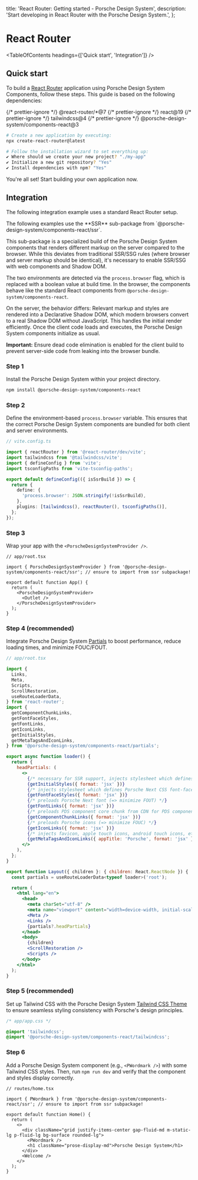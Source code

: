 
  title: 'React Router: Getting started - Porsche Design System',
  description: 'Start developing in React Router with the Porsche Design System.',
};

# React Router

<TableOfContents headings={['Quick start', 'Integration']} />

## Quick start

To build a [React Router](https://reactrouter.com/start/framework/installation) application using Porsche Design System
Components, follow these steps. This guide is based on the following dependencies:

<div className="flex flex-wrap gap-static-sm my-fluid-sm">
  {/* prettier-ignore */}
  <PTag compact={true} color="notification-info-soft">@react-router/*@7</PTag>
  {/* prettier-ignore */}
  <PTag compact={true} color="notification-info-soft">react@19</PTag>
  {/* prettier-ignore */}
  <PTag compact={true} color="notification-info-soft">tailwindcss@4</PTag>
  {/* prettier-ignore */}
  <PTag compact={true} color="notification-info-soft">@porsche-design-system/components-react@3</PTag>
</div>

```bash
# Create a new application by executing:
npx create-react-router@latest

# Follow the installation wizard to set everything up:
✔ Where should we create your new project? "./my-app"
✔ Initialize a new git repository? "Yes"
✔ Install dependencies with npm? "Yes"
```

You're all set! Start building your own application now.

## Integration

The following integration example uses a standard React Router setup.

<Notification heading="Attention" headingTag="h3" state="warning">
  The following examples use the **SSR** sub-package from `@porsche-design-system/components-react/ssr`.

This sub-package is a specialized build of the Porsche Design System components that renders different markup on the
server compared to the browser. While this deviates from traditional SSR/SSG rules (where browser and server markup
should be identical), it's necessary to enable SSR/SSG with web components and Shadow DOM.

The two environments are detected via the `process.browser` flag, which is replaced with a boolean value at build time.
In the browser, the components behave like the standard React components from `@porsche-design-system/components-react`.

On the server, the behavior differs: Relevant markup and styles are rendered into a Declarative Shadow DOM, which modern
browsers convert to a real Shadow DOM without JavaScript. This handles the initial render efficiently. Once the client
code loads and executes, the Porsche Design System components initialize as usual.

**Important:** Ensure dead code elimination is enabled for the client build to prevent server-side code from leaking
into the browser bundle.

</Notification>

### Step 1

Install the Porsche Design System within your project directory.

```bash
npm install @porsche-design-system/components-react
```

### Step 2

Define the environment-based `process.browser` variable. This ensures that the correct Porsche Design System components
are bundled for both client and server environments.

```typescript
// vite.config.ts

import { reactRouter } from '@react-router/dev/vite';
import tailwindcss from '@tailwindcss/vite';
import { defineConfig } from 'vite';
import tsconfigPaths from 'vite-tsconfig-paths';

export default defineConfig(({ isSsrBuild }) => {
  return {
    define: {
      'process.browser': JSON.stringify(!isSsrBuild),
    },
    plugins: [tailwindcss(), reactRouter(), tsconfigPaths()],
  };
});
```

### Step 3

Wrap your app with the `<PorscheDesignSystemProvider />`.

```tsx
// app/root.tsx

import { PorscheDesignSystemProvider } from '@porsche-design-system/components-react/ssr'; // ensure to import from ssr subpackage!

export default function App() {
  return (
    <PorscheDesignSystemProvider>
      <Outlet />
    </PorscheDesignSystemProvider>
  );
}
```

### Step 4 (recommended)

Integrate Porsche Design System [Partials](/partials/introduction) to boost performance, reduce loading times, and
minimize FOUC/FOUT.

```jsx
// app/root.tsx

import {
  Links,
  Meta,
  Scripts,
  ScrollRestoration,
  useRouteLoaderData,
} from 'react-router';
import {
  getComponentChunkLinks,
  getFontFaceStyles,
  getFontLinks,
  getIconLinks,
  getInitialStyles,
  getMetaTagsAndIconLinks,
} from '@porsche-design-system/components-react/partials';

export async function loader() {
  return {
    headPartials: (
      <>
        {/* necessary for SSR support, injects stylesheet which defines visibility of pre-hydrated PDS components */}
        {getInitialStyles({ format: 'jsx' })}
        {/* injects stylesheet which defines Porsche Next CSS font-face definition (=> minimize FOUT) */}
        {getFontFaceStyles({ format: 'jsx' })}
        {/* preloads Porsche Next font (=> minimize FOUT) */}
        {getFontLinks({ format: 'jsx' })}
        {/* preloads PDS component core chunk from CDN for PDS component hydration (=> improve loading performance) */}
        {getComponentChunkLinks({ format: 'jsx' })}
        {/* preloads Porsche icons (=> minimize FOUC) */}
        {getIconLinks({ format: 'jsx' })}
        {/* injects favicon, apple touch icons, android touch icons, etc. */}
        {getMetaTagsAndIconLinks({ appTitle: 'Porsche', format: 'jsx' })}
      </>
    ),
  };
}

export function Layout({ children }: { children: React.ReactNode }) {
  const partials = useRouteLoaderData<typeof loader>('root');

  return (
    <html lang="en">
      <head>
        <meta charSet="utf-8" />
        <meta name="viewport" content="width=device-width, initial-scale=1" />
        <Meta />
        <Links />
        {partials?.headPartials}
      </head>
      <body>
        {children}
        <ScrollRestoration />
        <Scripts />
      </body>
    </html>
  );
}
```

### Step 5 (recommended)

Set up Tailwind CSS with the Porsche Design System [Tailwind CSS Theme](/tailwindcss/introduction) to ensure seamless
styling consistency with Porsche's design principles.

```css
/* app/app.css */

@import 'tailwindcss';
@import '@porsche-design-system/components-react/tailwindcss';
```

### Step 6

Add a Porsche Design System component (e.g., `<PWordmark />`) with some Tailwind CSS styles. Then, run `npm run dev` and
verify that the component and styles display correctly.

```tsx
// routes/home.tsx

import { PWordmark } from '@porsche-design-system/components-react/ssr'; // ensure to import from ssr subpackage!

export default function Home() {
  return (
    <>
      <div className="grid justify-items-center gap-fluid-md m-static-lg p-fluid-lg bg-surface rounded-lg">
        <PWordmark />
        <h1 className="prose-display-md">Porsche Design System</h1>
      </div>
      <Welcome />
    </>
  );
}
```
